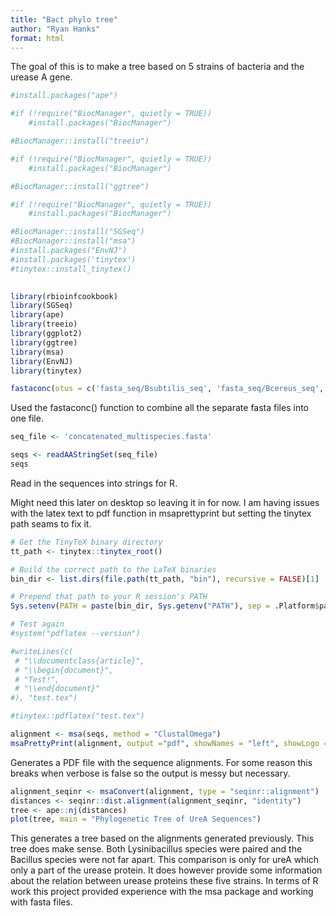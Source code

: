 ```yaml
---
title: "Bact phylo tree"
author: "Ryan Hanks"
format: html
---
```


The goal of this is to make a tree based on 5 strains of bacteria and the urease A gene.


```r
#install.packages("ape")

#if (!require("BiocManager", quietly = TRUE))
    #install.packages("BiocManager")

#BiocManager::install("treeio")

#if (!require("BiocManager", quietly = TRUE))
    #install.packages("BiocManager")

#BiocManager::install("ggtree")

#if (!require("BiocManager", quietly = TRUE))
    #install.packages("BiocManager")

#BiocManager::install("SGSeq")
#BiocManager::install("msa")
#install.packages("EnvNJ")
#install.packages('tinytex')
#tinytex::install_tinytex()
 

```

```r
library(rbioinfcookbook)
library(SGSeq)
library(ape)
library(treeio)
library(ggplot2)
library(ggtree)
library(msa)
library(EnvNJ)
library(tinytex)
```


```r
fastaconc(otus = c('fasta_seq/Bsubtilis_seq', 'fasta_seq/Bcereus_seq', 'fasta_seq/Lsphaericus_seq', 'fasta_seq/Abaumannii_seq', 'fasta_seq/Lfusiformis_seq'))
```
Used the fastaconc() function to combine all the separate fasta files into one file.

```r
seq_file <- 'concatenated_multispecies.fasta'

seqs <- readAAStringSet(seq_file)
seqs
```
Read in the sequences into strings for R.

Might need this later on desktop so leaving it in for now. I am having issues with the latex text to pdf function in msaprettyprint but setting the tinytex path seams to fix it. 
```r
# Get the TinyTeX binary directory
tt_path <- tinytex::tinytex_root()

# Build the correct path to the LaTeX binaries
bin_dir <- list.dirs(file.path(tt_path, "bin"), recursive = FALSE)[1]

# Prepend that path to your R session's PATH
Sys.setenv(PATH = paste(bin_dir, Sys.getenv("PATH"), sep = .Platform$path.sep))

# Test again
#system("pdflatex --version")

#writeLines(c(
 # "\\documentclass{article}",
 # "\\begin{document}",
 # "Test!",
 # "\\end{document}"
#), "test.tex")

#tinytex::pdflatex("test.tex")

```



```r
alignment <- msa(seqs, method = "ClustalOmega")
msaPrettyPrint(alignment, output ="pdf", showNames = "left", showLogo = "none", verbose = TRUE, file = "whole_align.pdf", askForOverwrite=FALSE)

```
Generates a PDF file with the sequence alignments. For some reason this breaks when verbose is false so the output is messy but necessary. 

```r
alignment_seqinr <- msaConvert(alignment, type = "seqinr::alignment")
distances <- seqinr::dist.alignment(alignment_seqinr, "identity")
tree <- ape::nj(distances)
plot(tree, main = "Phylogenetic Tree of UreA Sequences")
```
This generates a tree based on the alignments generated previously. This tree does make sense. Both Lysinibacillus species were paired and the Bacillus species were not far apart. This comparison is only for ureA which only a part of the urease protein. It does however provide some information about the relation between urease proteins these five strains. In terms of R work this project provided experience with the msa package and working with fasta files. 



